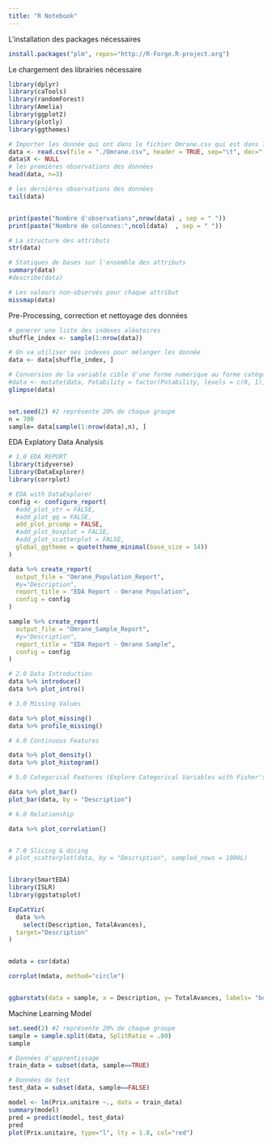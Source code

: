 ```yaml
---
title: "R Notebook"
---
```


L'installation des packages nécessaires
```r
install.packages("plm", repos="http://R-Forge.R-project.org")
```

Le chargement des librairies nécessaire

```r
library(dplyr)
library(caTools)
library(randomForest)
library(Amelia)
library(ggplot2)
library(plotly)
library(ggthemes)
```

```r
# Importer les donnée qui ont dans le fichier Omrane.csv qui est dans la même répertoire
data <- read.csv(file = "./Omrane.csv", header = TRUE, sep="\t", dec=",")
data$X <- NULL
# les premières observations des données
head(data, n=3)

# les dernières observations des données
tail(data)


print(paste("Nombre d'observations",nrow(data) , sep = " "))
print(paste("Nombre de colonnes:",ncol(data)  , sep = " "))

# La structure des attributs
str(data)

# Statiques de bases sur l'ensemble des attributs
summary(data)
#describe(data)

# Les valeurs non-observés pour chaque attribut
missmap(data)

```


Pre-Processing, correction et nettoyage des données

```r

# generer une liste des indexes aléatoires
shuffle_index <- sample(1:nrow(data))

# On va utiliser ses indexes pour mélanger les donnée
data <- data[shuffle_index, ]

# Conversion de la variable cible d'une forme numérique au forme catégorielle 
#data <- mutate(data, Potability = factor(Potability, levels = c(0, 1), labels = c('No', 'Yes')))
glimpse(data)


set.seed(2) #2 représente 20% de chaque groupe
n = 700 
sample= data[sample(1:nrow(data),n), ]

```


EDA Explatory Data Analysis
```r
# 1.0 EDA REPORT
library(tidyverse)
library(DataExplorer)
library(corrplot)

# EDA with DataExplorer
config <- configure_report(
  #add_plot_str = FALSE,
  #add_plot_qq = FALSE,
  add_plot_prcomp = FALSE,
  #add_plot_boxplot = FALSE,
  #add_plot_scatterplot = FALSE,
  global_ggtheme = quote(theme_minimal(base_size = 14))
)

data %>% create_report(
  output_file = "Omrane_Population_Report",
  #y="Description",
  report_title = "EDA Report - Omrane Population",
  config = config
)

sample %>% create_report(
  output_file = "Omrane_Sample_Report",
  #y="Description",
  report_title = "EDA Report - Omrane Sample",
  config = config
)

# 2.0 Data Introduction
data %>% introduce()
data %>% plot_intro()

# 3.0 Missing Values

data %>% plot_missing()
data %>% profile_missing()

# 4.0 Continuous Features

data %>% plot_density()
data %>% plot_histogram()

# 5.0 Categorical Features (Explore Categorical Variables with Fisher's & Chi-Square)

data %>% plot_bar()
plot_bar(data, by = "Description")

# 6.0 Relationship

data %>% plot_correlation()


# 7.0 Slicing & dicing
# plot_scatterplot(data, by = "Description", sampled_rows = 1000L)


library(SmartEDA)
library(ISLR)
library(ggstatsplot)

ExpCatViz(
  data %>%
    select(Description, TotalAvances),
  target="Description"
)


mdata = cor(data)

corrplot(mdata, method="circle")


ggbarstats(data = sample, x = Description, y= TotalAvances, labels= "both")
```





























Machine Learning Model

```r
set.seed(2) #2 représente 20% de chaque groupe
sample = sample.split(data, SplitRatio = .80)
sample

# Données d'apprentissage
train_data = subset(data, sample==TRUE)

# Données de test
test_data = subset(data, sample==FALSE)
```
```r
model <- lm(Prix.unitaire ~., data = train_data)
summary(model)
pred = predict(model, test_data)
pred
plot(Prix.unitaire, type="l", lty = 1.8, col="red")
```
